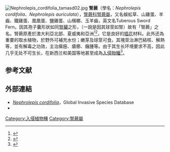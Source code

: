 {{speciesbox
| image = Starr 070221-4863 Nephrolepis cordifolia.jpg 
| genus = Nephrolepis
| species = cordifolia
| authority = (L.) K. Presl
| synonyms = 
*''Aspidium cordifolium'' <small>(L.) Sw.</small>
*''Aspidium pendulum'' <small>(Raddi)</small>
*''Aspidium tuberosum'' <small>Bory ex Willd</small>
*''Aspidium volubile'' <small>(Sm.) F.M.Bailey</small>
*''Nephrodium pendulum'' <small>(Raddi) Desv.</small>
*''Nephrodium tuberosum'' <small>(Bory ex Willd.) Desv</small>
*''Nephrolepis auriculata" <small>(L.) Trimen</small>
*''Nephrolepis radicans'' <small>(Burm.f.) Kuhn</small>
*''Nephrolepis tuberosa'' <small>(Bory ex Willd.) C.Presl</small>
*''Polypodium cordifolium'' <small>L.</small>
}}[[File:Nephrolepis_cordifolia_tamasd02.jpg|thumb]]
'''腎蕨'''（學名：''Nephrolepis cordifolia''、''Nephrolepis auriculata''），[[腎蕨科|腎蕨科]][[腎蕨屬|腎蕨屬]]，又名蜈蚣草、山雞蛋、羊齒、鐵雞蛋、凰凰蛋、鹽雞蛋、山檳榔、玉羊齒，英文名Tuberous Sword Fern。因其孢子囊形狀如同[[腎臟|腎臟]]之形，（一說是因其球莖如腎）故有「腎蕨」之名。腎蕨原產於澳大利亞北部、夏威夷和亞洲<ref name="PlantNET">{{cite web|url=http://plantnet.rbgsyd.nsw.gov.au/cgi-bin/NSWfl.pl?page=nswfl&lvl=sp&name=Nephrolepis~cordifolia|title=Nephrolepsis cordifolia|publisher=PlantNet - FloraOnline|accessdate=30 December 2012}}</ref><ref>{{cite book|title=Growing plants for Hawaiian lei : 85 plants for gardens, conservation, and business|date=2002|publisher=College of Tropical Agriculture and Human Resources, University of Hawaiʻi at Mānoa|location=Honolulu|isbn=1929325134|page=24}}</ref>，它是良好的[[插花|插花]]材料。此外还為重要的取水植物，於野外可補充水份；嫩芽及球莖可食。其塊莖治淋巴結核、解熱等，並有解毒之功效，主治瘰癧、瘡癤、癰腫等。由于其生长环境要求不高，因此几乎无处不可生长，在新西兰和美国等地甚至成為[[入侵物種|入侵物種]]<ref>{{cite web|url=http://www.fleppc.org/ID_book/Nephrolepsis_cordifolia.pdf|title=''Nephrolepis cordifolia''|publisher=Florida Exotic Pest Plant Council|accessdate=8 November 2011}}</ref>。

==参考文献==
{{reflist}}
==外部連結==
{{commons category}}
*[http://www.issg.org/database/species/ecology.asp?si=1158&fr=1&sts=&lang=EN ''Nephrolepis cordifolia'']，Global Invasive Species Database
*{{ITIS | id = 17604 | taxon = ''Nephrolepis cordifolia'' | accessdate = 2011-11-07 }}
{{Taxonbar|from=Q1040814}}

[[Category:入侵植物種|Category:入侵植物種]]
[[Category:腎蕨屬|Category:腎蕨屬]]


{{plant-stub}}